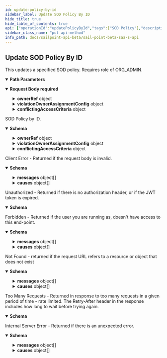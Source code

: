 ```yaml
---
id: update-policy-by-id
sidebar_label: Update SOD Policy By ID
hide_title: true
hide_table_of_contents: true
api: {"operationId":"updatePolicyById","tags":["SOD Policy"],"description":"This updates a specified SOD policy.\nRequires role of ORG_ADMIN.","parameters":[{"in":"path","name":"id","schema":{"type":"string"},"required":true,"description":"The ID of the SOD policy to update.","example":"ef38f94347e94562b5bb8424a56397d8"}],"requestBody":{"required":true,"content":{"application/json":{"schema":{"type":"object","properties":{"id":{"type":"string","description":"Policy id","example":"0f11f2a4-7c94-4bf3-a2bd-742580fe3bde"},"name":{"type":"string","description":"Policy Business Name","example":"policy-xyz"},"created":{"type":"string","format":"date-time","description":"The time when this SOD policy is created.","example":"2020-01-01T00:00:00.000000Z"},"modified":{"type":"string","format":"date-time","description":"The time when this SOD policy is modified.","example":"2020-01-01T00:00:00.000000Z"},"description":{"type":"string","description":"Optional description of the SOD policy","example":"This policy ensures compliance of xyz"},"ownerRef":{"type":"object","properties":{"type":{"description":"DTO type","type":"string","enum":["ACCOUNT_CORRELATION_CONFIG","ACCESS_PROFILE","ACCESS_REQUEST_APPROVAL","ACCOUNT","APPLICATION","CAMPAIGN","CAMPAIGN_FILTER","CERTIFICATION","CLUSTER","CONNECTOR_SCHEMA","ENTITLEMENT","GOVERNANCE_GROUP","IDENTITY","IDENTITY_PROFILE","IDENTITY_REQUEST","LIFECYCLE_STATE","PASSWORD_POLICY","ROLE","RULE","SOD_POLICY","SOURCE","TAG_CATEGORY","TASK_RESULT","REPORT_RESULT","SOD_VIOLATION","ACCOUNT_ACTIVITY"],"example":"IDENTITY"},"id":{"type":"string","description":"ID of the object to which this reference applies","example":"2c91808568c529c60168cca6f90c1313"},"name":{"type":"string","description":"Human-readable display name of the object to which this reference applies","example":"William Wilson"}}},"externalPolicyReference":{"type":"string","description":"Optional External Policy Reference","example":"XYZ policy"},"policyQuery":{"type":"string","description":"Search query of the SOD policy","example":"@access(id:0f11f2a4-7c94-4bf3-a2bd-742580fe3bdg) AND @access(id:0f11f2a4-7c94-4bf3-a2bd-742580fe3bdf)"},"compensatingControls":{"type":"string","description":"Optional compensating controls(Mitigating Controls)","example":"Have a manager review the transaction decisions for their \"out of compliance\" employee"},"correctionAdvice":{"type":"string","description":"Optional correction advice","example":"Based on the role of the employee, managers should remove access that is not required for their job function."},"state":{"type":"string","description":"whether the policy is enforced or not","enum":["ENFORCED","NOT_ENFORCED"],"example":"ENFORCED"},"tags":{"type":"array","description":"tags for this policy object","example":["TAG1","TAG2"],"items":{"type":"string"}},"creatorId":{"type":"string","description":"Policy's creator ID","example":"0f11f2a4-7c94-4bf3-a2bd-742580fe3bde"},"modifierId":{"type":"string","description":"Policy's modifier ID","example":"0f11f2a4-7c94-4bf3-a2bd-742580fe3bde","nullable":true},"violationOwnerAssignmentConfig":{"nullable":true,"type":"object","properties":{"assignmentRule":{"type":"string","enum":["MANAGER","STATIC"],"description":"Details about the violations owner.\nMANAGER - identity's manager\nSTATIC - Governance Group or Identity","example":"MANAGER"},"ownerRef":{"type":"object","properties":{"type":{"description":"DTO type","type":"string","enum":["ACCOUNT_CORRELATION_CONFIG","ACCESS_PROFILE","ACCESS_REQUEST_APPROVAL","ACCOUNT","APPLICATION","CAMPAIGN","CAMPAIGN_FILTER","CERTIFICATION","CLUSTER","CONNECTOR_SCHEMA","ENTITLEMENT","GOVERNANCE_GROUP","IDENTITY","IDENTITY_PROFILE","IDENTITY_REQUEST","LIFECYCLE_STATE","PASSWORD_POLICY","ROLE","RULE","SOD_POLICY","SOURCE","TAG_CATEGORY","TASK_RESULT","REPORT_RESULT","SOD_VIOLATION","ACCOUNT_ACTIVITY"],"example":"IDENTITY"},"id":{"type":"string","description":"ID of the object to which this reference applies","example":"2c91808568c529c60168cca6f90c1313"},"name":{"type":"string","description":"Human-readable display name of the object to which this reference applies","example":"William Wilson"}}}}},"scheduled":{"type":"boolean","description":"defines whether a policy has been scheduled or not","example":true},"type":{"type":"string","description":"whether a policy is query based or conflicting access based","default":"GENERAL","enum":["GENERAL","CONFLICTING_ACCESS_BASED"],"example":"GENERAL"},"conflictingAccessCriteria":{"nullable":true,"type":"object","properties":{"leftCriteria":{"type":"object","properties":{"name":{"type":"string","description":"Business name for the access construct list","example":"money-in"},"criteriaList":{"type":"array","description":"List of criteria.  There is a min of 1 and max of 50 items in the list.","items":{"type":"object","properties":{"type":{"description":"DTO type","type":"string","enum":["ACCOUNT_CORRELATION_CONFIG","ACCESS_PROFILE","ACCESS_REQUEST_APPROVAL","ACCOUNT","APPLICATION","CAMPAIGN","CAMPAIGN_FILTER","CERTIFICATION","CLUSTER","CONNECTOR_SCHEMA","ENTITLEMENT","GOVERNANCE_GROUP","IDENTITY","IDENTITY_PROFILE","IDENTITY_REQUEST","LIFECYCLE_STATE","PASSWORD_POLICY","ROLE","RULE","SOD_POLICY","SOURCE","TAG_CATEGORY","TASK_RESULT","REPORT_RESULT","SOD_VIOLATION","ACCOUNT_ACTIVITY"],"example":"IDENTITY"},"id":{"type":"string","description":"ID of the object to which this reference applies","example":"2c91808568c529c60168cca6f90c1313"},"name":{"type":"string","description":"Human-readable display name of the object to which this reference applies","example":"William Wilson"}}},"example":[{"type":"ENTITLEMENT","id":"2c9180866166b5b0016167c32ef31a66","name":"Administrator"},{"type":"ENTITLEMENT","id":"2c9180866166b5b0016167c32ef31a67","name":"Administrator"}]}}},"rightCriteria":{"type":"object","properties":{"name":{"type":"string","description":"Business name for the access construct list","example":"money-in"},"criteriaList":{"type":"array","description":"List of criteria.  There is a min of 1 and max of 50 items in the list.","items":{"type":"object","properties":{"type":{"description":"DTO type","type":"string","enum":["ACCOUNT_CORRELATION_CONFIG","ACCESS_PROFILE","ACCESS_REQUEST_APPROVAL","ACCOUNT","APPLICATION","CAMPAIGN","CAMPAIGN_FILTER","CERTIFICATION","CLUSTER","CONNECTOR_SCHEMA","ENTITLEMENT","GOVERNANCE_GROUP","IDENTITY","IDENTITY_PROFILE","IDENTITY_REQUEST","LIFECYCLE_STATE","PASSWORD_POLICY","ROLE","RULE","SOD_POLICY","SOURCE","TAG_CATEGORY","TASK_RESULT","REPORT_RESULT","SOD_VIOLATION","ACCOUNT_ACTIVITY"],"example":"IDENTITY"},"id":{"type":"string","description":"ID of the object to which this reference applies","example":"2c91808568c529c60168cca6f90c1313"},"name":{"type":"string","description":"Human-readable display name of the object to which this reference applies","example":"William Wilson"}}},"example":[{"type":"ENTITLEMENT","id":"2c9180866166b5b0016167c32ef31a66","name":"Administrator"},{"type":"ENTITLEMENT","id":"2c9180866166b5b0016167c32ef31a67","name":"Administrator"}]}}}}}}},"examples":{"Conflicting Access Based Policy":{"value":{"id":"0f11f2a4-7c94-4bf3-a2bd-742580fe3bde","name":"Conflicting-Policy-Name","created":"2020-01-01T00:00:00.000000Z","modified":"2020-01-01T00:00:00.000000Z","description":"Modified Description","ownerRef":{"type":"IDENTITY","id":"2c91808568c529c60168cca6f90c1313","name":"Owner Name"},"externalPolicyReference":"XYZ policy","compensatingControls":"Have a manager review the transaction decisions for their \"out of compliance\" employee","correctionAdvice":"Based on the role of the employee, managers should remove access that is not required for their job function.","state":"ENFORCED","tags":["string"],"creatorId":"0f11f2a4-7c94-4bf3-a2bd-742580fe3bde","modifierId":"0f11f2a4-7c94-4bf3-a2bd-742580fe3bde","violationOwnerAssignmentConfig":{"assignmentRule":"MANAGER","ownerRef":{"type":"IDENTITY","id":"2c91808568c529c60168cca6f90c1313","name":"Violation Owner Name"}},"scheduled":true,"type":"CONFLICTING_ACCESS_BASED","conflictingAccessCriteria":{"leftCriteria":{"name":"money-in","criteriaList":[{"type":"ENTITLEMENT","id":"2c9180866166b5b0016167c32ef31a66"},{"type":"ENTITLEMENT","id":"2c9180866166b5b0016167c32ef31a67"}]},"rightCriteria":{"name":"money-out","criteriaList":[{"type":"ENTITLEMENT","id":"2c9180866166b5b0016167c32ef31a68"},{"type":"ENTITLEMENT","id":"2c9180866166b5b0016167c32ef31a69"}]}}}},"General Policy":{"value":{"description":"Modified Description","ownerRef":{"type":"IDENTITY","id":"2c918087682f9a86016839c05e8f1aff","name":"Owner Name"},"externalPolicyReference":"New policy","policyQuery":"policy query implementation","compensatingControls":"Compensating controls","correctionAdvice":"Correction advice","tags":[],"state":"ENFORCED","scheduled":false,"creatorId":"2c918087682f9a86016839c05e8f1aff","modifierId":null,"violationOwnerAssignmentConfig":null,"type":"GENERAL","conflictingAccessCriteria":null,"id":"52c11db4-733e-4c31-949a-766c95ec95f1","name":"General-Policy-Name","created":"2020-05-12T19:47:38Z","modified":"2020-05-12T19:47:38Z"}}}}}},"responses":{"200":{"description":"SOD Policy by ID.","content":{"application/json":{"schema":{"type":"object","properties":{"id":{"type":"string","description":"Policy id","example":"0f11f2a4-7c94-4bf3-a2bd-742580fe3bde"},"name":{"type":"string","description":"Policy Business Name","example":"policy-xyz"},"created":{"type":"string","format":"date-time","description":"The time when this SOD policy is created.","example":"2020-01-01T00:00:00.000000Z"},"modified":{"type":"string","format":"date-time","description":"The time when this SOD policy is modified.","example":"2020-01-01T00:00:00.000000Z"},"description":{"type":"string","description":"Optional description of the SOD policy","example":"This policy ensures compliance of xyz"},"ownerRef":{"type":"object","properties":{"type":{"description":"DTO type","type":"string","enum":["ACCOUNT_CORRELATION_CONFIG","ACCESS_PROFILE","ACCESS_REQUEST_APPROVAL","ACCOUNT","APPLICATION","CAMPAIGN","CAMPAIGN_FILTER","CERTIFICATION","CLUSTER","CONNECTOR_SCHEMA","ENTITLEMENT","GOVERNANCE_GROUP","IDENTITY","IDENTITY_PROFILE","IDENTITY_REQUEST","LIFECYCLE_STATE","PASSWORD_POLICY","ROLE","RULE","SOD_POLICY","SOURCE","TAG_CATEGORY","TASK_RESULT","REPORT_RESULT","SOD_VIOLATION","ACCOUNT_ACTIVITY"],"example":"IDENTITY"},"id":{"type":"string","description":"ID of the object to which this reference applies","example":"2c91808568c529c60168cca6f90c1313"},"name":{"type":"string","description":"Human-readable display name of the object to which this reference applies","example":"William Wilson"}}},"externalPolicyReference":{"type":"string","description":"Optional External Policy Reference","example":"XYZ policy"},"policyQuery":{"type":"string","description":"Search query of the SOD policy","example":"@access(id:0f11f2a4-7c94-4bf3-a2bd-742580fe3bdg) AND @access(id:0f11f2a4-7c94-4bf3-a2bd-742580fe3bdf)"},"compensatingControls":{"type":"string","description":"Optional compensating controls(Mitigating Controls)","example":"Have a manager review the transaction decisions for their \"out of compliance\" employee"},"correctionAdvice":{"type":"string","description":"Optional correction advice","example":"Based on the role of the employee, managers should remove access that is not required for their job function."},"state":{"type":"string","description":"whether the policy is enforced or not","enum":["ENFORCED","NOT_ENFORCED"],"example":"ENFORCED"},"tags":{"type":"array","description":"tags for this policy object","example":["TAG1","TAG2"],"items":{"type":"string"}},"creatorId":{"type":"string","description":"Policy's creator ID","example":"0f11f2a4-7c94-4bf3-a2bd-742580fe3bde"},"modifierId":{"type":"string","description":"Policy's modifier ID","example":"0f11f2a4-7c94-4bf3-a2bd-742580fe3bde","nullable":true},"violationOwnerAssignmentConfig":{"nullable":true,"type":"object","properties":{"assignmentRule":{"type":"string","enum":["MANAGER","STATIC"],"description":"Details about the violations owner.\nMANAGER - identity's manager\nSTATIC - Governance Group or Identity","example":"MANAGER"},"ownerRef":{"type":"object","properties":{"type":{"description":"DTO type","type":"string","enum":["ACCOUNT_CORRELATION_CONFIG","ACCESS_PROFILE","ACCESS_REQUEST_APPROVAL","ACCOUNT","APPLICATION","CAMPAIGN","CAMPAIGN_FILTER","CERTIFICATION","CLUSTER","CONNECTOR_SCHEMA","ENTITLEMENT","GOVERNANCE_GROUP","IDENTITY","IDENTITY_PROFILE","IDENTITY_REQUEST","LIFECYCLE_STATE","PASSWORD_POLICY","ROLE","RULE","SOD_POLICY","SOURCE","TAG_CATEGORY","TASK_RESULT","REPORT_RESULT","SOD_VIOLATION","ACCOUNT_ACTIVITY"],"example":"IDENTITY"},"id":{"type":"string","description":"ID of the object to which this reference applies","example":"2c91808568c529c60168cca6f90c1313"},"name":{"type":"string","description":"Human-readable display name of the object to which this reference applies","example":"William Wilson"}}}}},"scheduled":{"type":"boolean","description":"defines whether a policy has been scheduled or not","example":true},"type":{"type":"string","description":"whether a policy is query based or conflicting access based","default":"GENERAL","enum":["GENERAL","CONFLICTING_ACCESS_BASED"],"example":"GENERAL"},"conflictingAccessCriteria":{"nullable":true,"type":"object","properties":{"leftCriteria":{"type":"object","properties":{"name":{"type":"string","description":"Business name for the access construct list","example":"money-in"},"criteriaList":{"type":"array","description":"List of criteria.  There is a min of 1 and max of 50 items in the list.","items":{"type":"object","properties":{"type":{"description":"DTO type","type":"string","enum":["ACCOUNT_CORRELATION_CONFIG","ACCESS_PROFILE","ACCESS_REQUEST_APPROVAL","ACCOUNT","APPLICATION","CAMPAIGN","CAMPAIGN_FILTER","CERTIFICATION","CLUSTER","CONNECTOR_SCHEMA","ENTITLEMENT","GOVERNANCE_GROUP","IDENTITY","IDENTITY_PROFILE","IDENTITY_REQUEST","LIFECYCLE_STATE","PASSWORD_POLICY","ROLE","RULE","SOD_POLICY","SOURCE","TAG_CATEGORY","TASK_RESULT","REPORT_RESULT","SOD_VIOLATION","ACCOUNT_ACTIVITY"],"example":"IDENTITY"},"id":{"type":"string","description":"ID of the object to which this reference applies","example":"2c91808568c529c60168cca6f90c1313"},"name":{"type":"string","description":"Human-readable display name of the object to which this reference applies","example":"William Wilson"}}},"example":[{"type":"ENTITLEMENT","id":"2c9180866166b5b0016167c32ef31a66","name":"Administrator"},{"type":"ENTITLEMENT","id":"2c9180866166b5b0016167c32ef31a67","name":"Administrator"}]}}},"rightCriteria":{"type":"object","properties":{"name":{"type":"string","description":"Business name for the access construct list","example":"money-in"},"criteriaList":{"type":"array","description":"List of criteria.  There is a min of 1 and max of 50 items in the list.","items":{"type":"object","properties":{"type":{"description":"DTO type","type":"string","enum":["ACCOUNT_CORRELATION_CONFIG","ACCESS_PROFILE","ACCESS_REQUEST_APPROVAL","ACCOUNT","APPLICATION","CAMPAIGN","CAMPAIGN_FILTER","CERTIFICATION","CLUSTER","CONNECTOR_SCHEMA","ENTITLEMENT","GOVERNANCE_GROUP","IDENTITY","IDENTITY_PROFILE","IDENTITY_REQUEST","LIFECYCLE_STATE","PASSWORD_POLICY","ROLE","RULE","SOD_POLICY","SOURCE","TAG_CATEGORY","TASK_RESULT","REPORT_RESULT","SOD_VIOLATION","ACCOUNT_ACTIVITY"],"example":"IDENTITY"},"id":{"type":"string","description":"ID of the object to which this reference applies","example":"2c91808568c529c60168cca6f90c1313"},"name":{"type":"string","description":"Human-readable display name of the object to which this reference applies","example":"William Wilson"}}},"example":[{"type":"ENTITLEMENT","id":"2c9180866166b5b0016167c32ef31a66","name":"Administrator"},{"type":"ENTITLEMENT","id":"2c9180866166b5b0016167c32ef31a67","name":"Administrator"}]}}}}}}},"examples":{"Conflicting Access Based Policy":{"value":{"id":"0f11f2a4-7c94-4bf3-a2bd-742580fe3bde","name":"Conflicting-Policy-Name","created":"2020-01-01T00:00:00.000000Z","modified":"2020-01-01T00:00:00.000000Z","description":"Modified description","ownerRef":{"type":"IDENTITY","id":"2c91808568c529c60168cca6f90c1313","name":"Owner Name"},"externalPolicyReference":"XYZ policy","policyQuery":"@access(id:2c9180866166b5b0016167c32ef31a66 OR id:2c9180866166b5b0016167c32ef31a67) AND @access(id:2c9180866166b5b0016167c32ef31a68 OR id:2c9180866166b5b0016167c32ef31a69)","compensatingControls":"Have a manager review the transaction decisions for their \"out of compliance\" employee","correctionAdvice":"Based on the role of the employee, managers should remove access that is not required for their job function.","state":"ENFORCED","tags":["string"],"creatorId":"0f11f2a4-7c94-4bf3-a2bd-742580fe3bde","modifierId":"0f11f2a4-7c94-4bf3-a2bd-742580fe3bde","violationOwnerAssignmentConfig":{"assignmentRule":"MANAGER","ownerRef":{"type":"IDENTITY","id":"2c91808568c529c60168cca6f90c1313","name":"Violation Owner Name"}},"scheduled":true,"type":"CONFLICTING_ACCESS_BASED","conflictingAccessCriteria":{"leftCriteria":{"name":"money-in","criteriaList":[{"type":"ENTITLEMENT","id":"2c9180866166b5b0016167c32ef31a66"},{"type":"ENTITLEMENT","id":"2c9180866166b5b0016167c32ef31a67"}]},"rightCriteria":{"name":"money-out","criteriaList":[{"type":"ENTITLEMENT","id":"2c9180866166b5b0016167c32ef31a68"},{"type":"ENTITLEMENT","id":"2c9180866166b5b0016167c32ef31a69"}]}}}},"General Policy":{"value":{"description":"Modified Description","ownerRef":{"type":"IDENTITY","id":"2c918087682f9a86016839c05e8f1aff","name":"Owner Name"},"externalPolicyReference":"New policy","policyQuery":"policy query implementation","compensatingControls":"Compensating controls","correctionAdvice":"Correction advice","tags":[],"state":"ENFORCED","scheduled":false,"creatorId":"2c918087682f9a86016839c05e8f1aff","modifierId":null,"violationOwnerAssignmentConfig":null,"type":"GENERAL","conflictingAccessCriteria":null,"id":"52c11db4-733e-4c31-949a-766c95ec95f1","name":"General-Policy-Name","created":"2020-05-12T19:47:38Z","modified":"2020-05-12T19:47:38Z"}}}}}},"400":{"description":"Client Error - Returned if the request body is invalid.","content":{"application/json":{"schema":{"type":"object","properties":{"detailCode":{"type":"string","description":"Fine-grained error code providing more detail of the error.","example":"400.1 Bad Request Content"},"trackingId":{"type":"string","description":"Unique tracking id for the error.","example":"e7eab60924f64aa284175b9fa3309599"},"messages":{"type":"array","description":"Generic localized reason for error","items":{"type":"object","properties":{"locale":{"type":"string","description":"The locale for the message text, a BCP 47 language tag.","example":"en-US"},"localeOrigin":{"type":"string","enum":["DEFAULT","REQUEST"],"description":"An indicator of how the locale was selected. *DEFAULT* means the locale is the system default. *REQUEST* means the locale was selected from the request context (i.e., best match based on the *Accept-Language* header). Additional values may be added in the future without notice.","example":"DEFAULT"},"text":{"type":"string","description":"Actual text of the error message in the indicated locale.","example":"The request was syntactically correct but its content is semantically invalid."}}}},"causes":{"type":"array","description":"Plain-text descriptive reasons to provide additional detail to the text provided in the messages field","items":{"type":"object","properties":{"locale":{"type":"string","description":"The locale for the message text, a BCP 47 language tag.","example":"en-US"},"localeOrigin":{"type":"string","enum":["DEFAULT","REQUEST"],"description":"An indicator of how the locale was selected. *DEFAULT* means the locale is the system default. *REQUEST* means the locale was selected from the request context (i.e., best match based on the *Accept-Language* header). Additional values may be added in the future without notice.","example":"DEFAULT"},"text":{"type":"string","description":"Actual text of the error message in the indicated locale.","example":"The request was syntactically correct but its content is semantically invalid."}}}}}}}}},"401":{"description":"Unauthorized - Returned if there is no authorization header, or if the JWT token is expired.","content":{"application/json":{"schema":{"type":"object","properties":{"error":{"description":"A message describing the error","example":"JWT validation failed: JWT is expired"}}}}}},"403":{"description":"Forbidden - Returned if the user you are running as, doesn't have access to this end-point.","content":{"application/json":{"schema":{"type":"object","properties":{"detailCode":{"type":"string","description":"Fine-grained error code providing more detail of the error.","example":"400.1 Bad Request Content"},"trackingId":{"type":"string","description":"Unique tracking id for the error.","example":"e7eab60924f64aa284175b9fa3309599"},"messages":{"type":"array","description":"Generic localized reason for error","items":{"type":"object","properties":{"locale":{"type":"string","description":"The locale for the message text, a BCP 47 language tag.","example":"en-US"},"localeOrigin":{"type":"string","enum":["DEFAULT","REQUEST"],"description":"An indicator of how the locale was selected. *DEFAULT* means the locale is the system default. *REQUEST* means the locale was selected from the request context (i.e., best match based on the *Accept-Language* header). Additional values may be added in the future without notice.","example":"DEFAULT"},"text":{"type":"string","description":"Actual text of the error message in the indicated locale.","example":"The request was syntactically correct but its content is semantically invalid."}}}},"causes":{"type":"array","description":"Plain-text descriptive reasons to provide additional detail to the text provided in the messages field","items":{"type":"object","properties":{"locale":{"type":"string","description":"The locale for the message text, a BCP 47 language tag.","example":"en-US"},"localeOrigin":{"type":"string","enum":["DEFAULT","REQUEST"],"description":"An indicator of how the locale was selected. *DEFAULT* means the locale is the system default. *REQUEST* means the locale was selected from the request context (i.e., best match based on the *Accept-Language* header). Additional values may be added in the future without notice.","example":"DEFAULT"},"text":{"type":"string","description":"Actual text of the error message in the indicated locale.","example":"The request was syntactically correct but its content is semantically invalid."}}}}}},"examples":{"403":{"summary":"An example of a 403 response object","value":{"detailCode":"403 Forbidden","trackingId":"b21b1f7ce4da4d639f2c62a57171b427","messages":[{"locale":"en-US","localeOrigin":"DEFAULT","text":"The server understood the request but refuses to authorize it."}]}}}}}},"404":{"description":"Not Found - returned if the request URL refers to a resource or object that does not exist","content":{"application/json":{"schema":{"type":"object","properties":{"detailCode":{"type":"string","description":"Fine-grained error code providing more detail of the error.","example":"400.1 Bad Request Content"},"trackingId":{"type":"string","description":"Unique tracking id for the error.","example":"e7eab60924f64aa284175b9fa3309599"},"messages":{"type":"array","description":"Generic localized reason for error","items":{"type":"object","properties":{"locale":{"type":"string","description":"The locale for the message text, a BCP 47 language tag.","example":"en-US"},"localeOrigin":{"type":"string","enum":["DEFAULT","REQUEST"],"description":"An indicator of how the locale was selected. *DEFAULT* means the locale is the system default. *REQUEST* means the locale was selected from the request context (i.e., best match based on the *Accept-Language* header). Additional values may be added in the future without notice.","example":"DEFAULT"},"text":{"type":"string","description":"Actual text of the error message in the indicated locale.","example":"The request was syntactically correct but its content is semantically invalid."}}}},"causes":{"type":"array","description":"Plain-text descriptive reasons to provide additional detail to the text provided in the messages field","items":{"type":"object","properties":{"locale":{"type":"string","description":"The locale for the message text, a BCP 47 language tag.","example":"en-US"},"localeOrigin":{"type":"string","enum":["DEFAULT","REQUEST"],"description":"An indicator of how the locale was selected. *DEFAULT* means the locale is the system default. *REQUEST* means the locale was selected from the request context (i.e., best match based on the *Accept-Language* header). Additional values may be added in the future without notice.","example":"DEFAULT"},"text":{"type":"string","description":"Actual text of the error message in the indicated locale.","example":"The request was syntactically correct but its content is semantically invalid."}}}}}},"examples":{"404":{"summary":"An example of a 404 response object","value":{"detailCode":"404 Not found","trackingId":"b21b1f7ce4da4d639f2c62a57171b427","messages":[{"locale":"en-US","localeOrigin":"DEFAULT","text":"The server did not find a current representation for the target resource."}]}}}}}},"429":{"description":"Too Many Requests - Returned in response to too many requests in a given period of time - rate limited. The Retry-After header in the response includes how long to wait before trying again.","content":{"application/json":{"schema":{"type":"object","properties":{"message":{"description":"A message describing the error","example":" Rate Limit Exceeded "}}}}}},"500":{"description":"Internal Server Error - Returned if there is an unexpected error.","content":{"application/json":{"schema":{"type":"object","properties":{"detailCode":{"type":"string","description":"Fine-grained error code providing more detail of the error.","example":"400.1 Bad Request Content"},"trackingId":{"type":"string","description":"Unique tracking id for the error.","example":"e7eab60924f64aa284175b9fa3309599"},"messages":{"type":"array","description":"Generic localized reason for error","items":{"type":"object","properties":{"locale":{"type":"string","description":"The locale for the message text, a BCP 47 language tag.","example":"en-US"},"localeOrigin":{"type":"string","enum":["DEFAULT","REQUEST"],"description":"An indicator of how the locale was selected. *DEFAULT* means the locale is the system default. *REQUEST* means the locale was selected from the request context (i.e., best match based on the *Accept-Language* header). Additional values may be added in the future without notice.","example":"DEFAULT"},"text":{"type":"string","description":"Actual text of the error message in the indicated locale.","example":"The request was syntactically correct but its content is semantically invalid."}}}},"causes":{"type":"array","description":"Plain-text descriptive reasons to provide additional detail to the text provided in the messages field","items":{"type":"object","properties":{"locale":{"type":"string","description":"The locale for the message text, a BCP 47 language tag.","example":"en-US"},"localeOrigin":{"type":"string","enum":["DEFAULT","REQUEST"],"description":"An indicator of how the locale was selected. *DEFAULT* means the locale is the system default. *REQUEST* means the locale was selected from the request context (i.e., best match based on the *Accept-Language* header). Additional values may be added in the future without notice.","example":"DEFAULT"},"text":{"type":"string","description":"Actual text of the error message in the indicated locale.","example":"The request was syntactically correct but its content is semantically invalid."}}}}}},"examples":{"500":{"summary":"An example of a 500 response object","value":{"detailCode":"500.0 Internal Fault","trackingId":"b21b1f7ce4da4d639f2c62a57171b427","messages":[{"locale":"en-US","localeOrigin":"DEFAULT","text":"An internal fault occurred."}]}}}}}}},"method":"put","path":"/sod-policies/{id}","servers":[{"url":"https://{tenant}.api.identitynow.com/beta","description":"This is the beta API server.","variables":{"tenant":{"default":"sailpoint","description":"This is the name of your tenant, typically your company's name."}}}],"security":[{"oauth2":[]}],"securitySchemes":{"oauth2":{"type":"oauth2","description":"OAuth2 Bearer token (JWT). See [IdentityNow REST API Authentication](https://developer.sailpoint.com/docs/authentication.html) for more information.\n- Directions for generating a [personal access token](https://developer.sailpoint.com/docs/authentication.html#personal-access-tokens)\n- Directions using [client credentials flow](https://developer.sailpoint.com/docs/authentication.html#client-credentials-grant-flow)\n- Directions for using [authorization code flow](https://developer.sailpoint.com/docs/authentication.html#authorization-code-grant-flow)\n\nWhich authentication method should I choose?  See our [guide](https://developer.sailpoint.com/docs/authentication.html#which-oauth-2-0-grant-flow-should-i-use)\n\nLearn more about how to find your `tokenUrl` and `authorizationUrl` [in our docs](https://developer.sailpoint.com/docs/authentication.html#finding-your-tenant-s-oauth-details)\n","flows":{"clientCredentials":{"tokenUrl":"https://tenant.api.identitynow.com/oauth/token","scopes":{"sp:scopes:default":"default scope","sp:scopes:all":"access to all scopes"}},"authorizationCode":{"authorizationUrl":"https://tenant.identitynow.com/oauth/authorize","tokenUrl":"https://tenant.api.identitynow.com/oauth/token","scopes":{"sp:scopes:default":"default scope","sp:scopes:all":"access to all scopes"}}}}},"jsonRequestBodyExample":{"id":"0f11f2a4-7c94-4bf3-a2bd-742580fe3bde","name":"policy-xyz","created":"2020-01-01T00:00:00.000000Z","modified":"2020-01-01T00:00:00.000000Z","description":"This policy ensures compliance of xyz","ownerRef":{"type":"IDENTITY","id":"2c91808568c529c60168cca6f90c1313","name":"William Wilson"},"externalPolicyReference":"XYZ policy","policyQuery":"@access(id:0f11f2a4-7c94-4bf3-a2bd-742580fe3bdg) AND @access(id:0f11f2a4-7c94-4bf3-a2bd-742580fe3bdf)","compensatingControls":"Have a manager review the transaction decisions for their \"out of compliance\" employee","correctionAdvice":"Based on the role of the employee, managers should remove access that is not required for their job function.","state":"ENFORCED","tags":["TAG1","TAG2"],"creatorId":"0f11f2a4-7c94-4bf3-a2bd-742580fe3bde","modifierId":"0f11f2a4-7c94-4bf3-a2bd-742580fe3bde","violationOwnerAssignmentConfig":{"assignmentRule":"MANAGER","ownerRef":{"type":"IDENTITY","id":"2c91808568c529c60168cca6f90c1313","name":"William Wilson"}},"scheduled":true,"type":"GENERAL","conflictingAccessCriteria":{"leftCriteria":{"name":"money-in","criteriaList":[{"type":"ENTITLEMENT","id":"2c9180866166b5b0016167c32ef31a66","name":"Administrator"},{"type":"ENTITLEMENT","id":"2c9180866166b5b0016167c32ef31a67","name":"Administrator"}]},"rightCriteria":{"name":"money-in","criteriaList":[{"type":"ENTITLEMENT","id":"2c9180866166b5b0016167c32ef31a66","name":"Administrator"},{"type":"ENTITLEMENT","id":"2c9180866166b5b0016167c32ef31a67","name":"Administrator"}]}}},"info":{"contact":{"email":"developers@sailpoint.com","name":"Developer Relations","url":"https://developer.sailpoint.com/discuss"},"description":"These are the public, beta APIs for SailPoint's SaaS services and are subject to change.","title":"SailPoint - Beta SaaS API","version":"3.1.0-beta"},"postman":{"name":"Update SOD Policy By ID","description":{"content":"This updates a specified SOD policy.\nRequires role of ORG_ADMIN.","type":"text/plain"},"url":{"path":["sod-policies",":id"],"host":["{{baseUrl}}"],"query":[],"variable":[{"disabled":false,"description":{"content":"(Required) The ID of the SOD policy to update.","type":"text/plain"},"type":"any","value":"","key":"id"}]},"header":[{"key":"Content-Type","value":"application/json"},{"key":"Accept","value":"application/json"}],"method":"PUT","body":{"mode":"raw","raw":"\"\"","options":{"raw":{"language":"json"}}}}}
sidebar_class_name: "put api-method"
info_path: docs/sailpoint-api-beta/sail-point-beta-saa-s-api
---
```



## Update SOD Policy By ID



This updates a specified SOD policy.
Requires role of ORG_ADMIN.

<details style={{"marginBottom":"1rem"}} data-collapsed={false} open={true}><summary style={{}}><strong>Path Parameters</strong></summary><div><ul><ParamsItem className={"paramsItem"} param={{"in":"path","name":"id","schema":{"type":"string"},"required":true,"description":"The ID of the SOD policy to update.","example":"ef38f94347e94562b5bb8424a56397d8"}}></ParamsItem></ul></div></details><MimeTabs><TabItem label={"application/json"} value={"application/json-schema"}><details style={{}} data-collapsed={false} open={true}><summary style={{"textAlign":"left"}}><strong>Request Body</strong><strong style={{"fontSize":"var(--ifm-code-font-size)","color":"var(--openapi-required)"}}> required</strong></summary><div style={{"textAlign":"left","marginLeft":"1rem"}}></div><ul style={{"marginLeft":"1rem"}}><SchemaItem collapsible={false} name={"id"} required={false} schemaDescription={"Policy id"} schemaName={"string"} qualifierMessage={undefined} defaultValue={undefined}></SchemaItem><SchemaItem collapsible={false} name={"name"} required={false} schemaDescription={"Policy Business Name"} schemaName={"string"} qualifierMessage={undefined} defaultValue={undefined}></SchemaItem><SchemaItem collapsible={false} name={"created"} required={false} schemaDescription={"The time when this SOD policy is created."} schemaName={"date-time"} qualifierMessage={undefined} defaultValue={undefined}></SchemaItem><SchemaItem collapsible={false} name={"modified"} required={false} schemaDescription={"The time when this SOD policy is modified."} schemaName={"date-time"} qualifierMessage={undefined} defaultValue={undefined}></SchemaItem><SchemaItem collapsible={false} name={"description"} required={false} schemaDescription={"Optional description of the SOD policy"} schemaName={"string"} qualifierMessage={undefined} defaultValue={undefined}></SchemaItem><SchemaItem collapsible={true} className={"schemaItem"}><details style={{}}><summary style={{}}><strong>ownerRef</strong><span style={{"opacity":"0.6"}}> object</span></summary><div style={{"marginLeft":"1rem"}}><SchemaItem collapsible={false} name={"type"} required={false} schemaDescription={"DTO type"} schemaName={"string"} qualifierMessage={"**Possible values:** [`ACCOUNT_CORRELATION_CONFIG`, `ACCESS_PROFILE`, `ACCESS_REQUEST_APPROVAL`, `ACCOUNT`, `APPLICATION`, `CAMPAIGN`, `CAMPAIGN_FILTER`, `CERTIFICATION`, `CLUSTER`, `CONNECTOR_SCHEMA`, `ENTITLEMENT`, `GOVERNANCE_GROUP`, `IDENTITY`, `IDENTITY_PROFILE`, `IDENTITY_REQUEST`, `LIFECYCLE_STATE`, `PASSWORD_POLICY`, `ROLE`, `RULE`, `SOD_POLICY`, `SOURCE`, `TAG_CATEGORY`, `TASK_RESULT`, `REPORT_RESULT`, `SOD_VIOLATION`, `ACCOUNT_ACTIVITY`]"} defaultValue={undefined}></SchemaItem><SchemaItem collapsible={false} name={"id"} required={false} schemaDescription={"ID of the object to which this reference applies"} schemaName={"string"} qualifierMessage={undefined} defaultValue={undefined}></SchemaItem><SchemaItem collapsible={false} name={"name"} required={false} schemaDescription={"Human-readable display name of the object to which this reference applies"} schemaName={"string"} qualifierMessage={undefined} defaultValue={undefined}></SchemaItem></div></details></SchemaItem><SchemaItem collapsible={false} name={"externalPolicyReference"} required={false} schemaDescription={"Optional External Policy Reference"} schemaName={"string"} qualifierMessage={undefined} defaultValue={undefined}></SchemaItem><SchemaItem collapsible={false} name={"policyQuery"} required={false} schemaDescription={"Search query of the SOD policy"} schemaName={"string"} qualifierMessage={undefined} defaultValue={undefined}></SchemaItem><SchemaItem collapsible={false} name={"compensatingControls"} required={false} schemaDescription={"Optional compensating controls(Mitigating Controls)"} schemaName={"string"} qualifierMessage={undefined} defaultValue={undefined}></SchemaItem><SchemaItem collapsible={false} name={"correctionAdvice"} required={false} schemaDescription={"Optional correction advice"} schemaName={"string"} qualifierMessage={undefined} defaultValue={undefined}></SchemaItem><SchemaItem collapsible={false} name={"state"} required={false} schemaDescription={"whether the policy is enforced or not"} schemaName={"string"} qualifierMessage={"**Possible values:** [`ENFORCED`, `NOT_ENFORCED`]"} defaultValue={undefined}></SchemaItem><SchemaItem collapsible={false} name={"tags"} required={false} schemaDescription={"tags for this policy object"} schemaName={"string[]"} qualifierMessage={undefined} defaultValue={undefined}></SchemaItem><SchemaItem collapsible={false} name={"creatorId"} required={false} schemaDescription={"Policy's creator ID"} schemaName={"string"} qualifierMessage={undefined} defaultValue={undefined}></SchemaItem><SchemaItem collapsible={false} name={"modifierId"} required={false} schemaDescription={"Policy's modifier ID"} schemaName={"string"} qualifierMessage={undefined} defaultValue={undefined}></SchemaItem><SchemaItem collapsible={true} className={"schemaItem"}><details style={{}}><summary style={{}}><strong>violationOwnerAssignmentConfig</strong><span style={{"opacity":"0.6"}}> object</span></summary><div style={{"marginLeft":"1rem"}}><SchemaItem collapsible={false} name={"assignmentRule"} required={false} schemaDescription={"Details about the violations owner.\nMANAGER - identity's manager\nSTATIC - Governance Group or Identity"} schemaName={"string"} qualifierMessage={"**Possible values:** [`MANAGER`, `STATIC`]"} defaultValue={undefined}></SchemaItem><SchemaItem collapsible={true} className={"schemaItem"}><details style={{}}><summary style={{}}><strong>ownerRef</strong><span style={{"opacity":"0.6"}}> object</span></summary><div style={{"marginLeft":"1rem"}}><SchemaItem collapsible={false} name={"type"} required={false} schemaDescription={"DTO type"} schemaName={"string"} qualifierMessage={"**Possible values:** [`ACCOUNT_CORRELATION_CONFIG`, `ACCESS_PROFILE`, `ACCESS_REQUEST_APPROVAL`, `ACCOUNT`, `APPLICATION`, `CAMPAIGN`, `CAMPAIGN_FILTER`, `CERTIFICATION`, `CLUSTER`, `CONNECTOR_SCHEMA`, `ENTITLEMENT`, `GOVERNANCE_GROUP`, `IDENTITY`, `IDENTITY_PROFILE`, `IDENTITY_REQUEST`, `LIFECYCLE_STATE`, `PASSWORD_POLICY`, `ROLE`, `RULE`, `SOD_POLICY`, `SOURCE`, `TAG_CATEGORY`, `TASK_RESULT`, `REPORT_RESULT`, `SOD_VIOLATION`, `ACCOUNT_ACTIVITY`]"} defaultValue={undefined}></SchemaItem><SchemaItem collapsible={false} name={"id"} required={false} schemaDescription={"ID of the object to which this reference applies"} schemaName={"string"} qualifierMessage={undefined} defaultValue={undefined}></SchemaItem><SchemaItem collapsible={false} name={"name"} required={false} schemaDescription={"Human-readable display name of the object to which this reference applies"} schemaName={"string"} qualifierMessage={undefined} defaultValue={undefined}></SchemaItem></div></details></SchemaItem></div></details></SchemaItem><SchemaItem collapsible={false} name={"scheduled"} required={false} schemaDescription={"defines whether a policy has been scheduled or not"} schemaName={"boolean"} qualifierMessage={undefined} defaultValue={undefined}></SchemaItem><SchemaItem collapsible={false} name={"type"} required={false} schemaDescription={"whether a policy is query based or conflicting access based"} schemaName={"string"} qualifierMessage={"**Possible values:** [`GENERAL`, `CONFLICTING_ACCESS_BASED`]"} defaultValue={"GENERAL"}></SchemaItem><SchemaItem collapsible={true} className={"schemaItem"}><details style={{}}><summary style={{}}><strong>conflictingAccessCriteria</strong><span style={{"opacity":"0.6"}}> object</span></summary><div style={{"marginLeft":"1rem"}}><SchemaItem collapsible={true} className={"schemaItem"}><details style={{}}><summary style={{}}><strong>leftCriteria</strong><span style={{"opacity":"0.6"}}> object</span></summary><div style={{"marginLeft":"1rem"}}><SchemaItem collapsible={false} name={"name"} required={false} schemaDescription={"Business name for the access construct list"} schemaName={"string"} qualifierMessage={undefined} defaultValue={undefined}></SchemaItem><SchemaItem collapsible={true} className={"schemaItem"}><details style={{}}><summary style={{}}><strong>criteriaList</strong><span style={{"opacity":"0.6"}}> object[]</span></summary><div style={{"marginLeft":"1rem"}}><div style={{"marginTop":".5rem","marginBottom":".5rem"}}>

List of criteria.  There is a min of 1 and max of 50 items in the list.

</div><SchemaItem collapsible={false} name={"type"} required={false} schemaDescription={"DTO type"} schemaName={"string"} qualifierMessage={"**Possible values:** [`ACCOUNT_CORRELATION_CONFIG`, `ACCESS_PROFILE`, `ACCESS_REQUEST_APPROVAL`, `ACCOUNT`, `APPLICATION`, `CAMPAIGN`, `CAMPAIGN_FILTER`, `CERTIFICATION`, `CLUSTER`, `CONNECTOR_SCHEMA`, `ENTITLEMENT`, `GOVERNANCE_GROUP`, `IDENTITY`, `IDENTITY_PROFILE`, `IDENTITY_REQUEST`, `LIFECYCLE_STATE`, `PASSWORD_POLICY`, `ROLE`, `RULE`, `SOD_POLICY`, `SOURCE`, `TAG_CATEGORY`, `TASK_RESULT`, `REPORT_RESULT`, `SOD_VIOLATION`, `ACCOUNT_ACTIVITY`]"} defaultValue={undefined}></SchemaItem><SchemaItem collapsible={false} name={"id"} required={false} schemaDescription={"ID of the object to which this reference applies"} schemaName={"string"} qualifierMessage={undefined} defaultValue={undefined}></SchemaItem><SchemaItem collapsible={false} name={"name"} required={false} schemaDescription={"Human-readable display name of the object to which this reference applies"} schemaName={"string"} qualifierMessage={undefined} defaultValue={undefined}></SchemaItem></div></details></SchemaItem></div></details></SchemaItem><SchemaItem collapsible={true} className={"schemaItem"}><details style={{}}><summary style={{}}><strong>rightCriteria</strong><span style={{"opacity":"0.6"}}> object</span></summary><div style={{"marginLeft":"1rem"}}><SchemaItem collapsible={false} name={"name"} required={false} schemaDescription={"Business name for the access construct list"} schemaName={"string"} qualifierMessage={undefined} defaultValue={undefined}></SchemaItem><SchemaItem collapsible={true} className={"schemaItem"}><details style={{}}><summary style={{}}><strong>criteriaList</strong><span style={{"opacity":"0.6"}}> object[]</span></summary><div style={{"marginLeft":"1rem"}}><div style={{"marginTop":".5rem","marginBottom":".5rem"}}>

List of criteria.  There is a min of 1 and max of 50 items in the list.

</div><SchemaItem collapsible={false} name={"type"} required={false} schemaDescription={"DTO type"} schemaName={"string"} qualifierMessage={"**Possible values:** [`ACCOUNT_CORRELATION_CONFIG`, `ACCESS_PROFILE`, `ACCESS_REQUEST_APPROVAL`, `ACCOUNT`, `APPLICATION`, `CAMPAIGN`, `CAMPAIGN_FILTER`, `CERTIFICATION`, `CLUSTER`, `CONNECTOR_SCHEMA`, `ENTITLEMENT`, `GOVERNANCE_GROUP`, `IDENTITY`, `IDENTITY_PROFILE`, `IDENTITY_REQUEST`, `LIFECYCLE_STATE`, `PASSWORD_POLICY`, `ROLE`, `RULE`, `SOD_POLICY`, `SOURCE`, `TAG_CATEGORY`, `TASK_RESULT`, `REPORT_RESULT`, `SOD_VIOLATION`, `ACCOUNT_ACTIVITY`]"} defaultValue={undefined}></SchemaItem><SchemaItem collapsible={false} name={"id"} required={false} schemaDescription={"ID of the object to which this reference applies"} schemaName={"string"} qualifierMessage={undefined} defaultValue={undefined}></SchemaItem><SchemaItem collapsible={false} name={"name"} required={false} schemaDescription={"Human-readable display name of the object to which this reference applies"} schemaName={"string"} qualifierMessage={undefined} defaultValue={undefined}></SchemaItem></div></details></SchemaItem></div></details></SchemaItem></div></details></SchemaItem></ul></details></TabItem></MimeTabs><div><ApiTabs><TabItem label={"200"} value={"200"}><div>

SOD Policy by ID.

</div><div><MimeTabs groupId={"mime-type"}><TabItem label={"application/json"} value={"application/json"}><SchemaTabs groupId={"schema-tabs"}><TabItem label={"Schema"} value={"Schema"}><details style={{}} data-collapsed={false} open={true}><summary style={{"textAlign":"left"}}><strong>Schema</strong></summary><div style={{"textAlign":"left","marginLeft":"1rem"}}></div><ul style={{"marginLeft":"1rem"}}><SchemaItem collapsible={false} name={"id"} required={false} schemaDescription={"Policy id"} schemaName={"string"} qualifierMessage={undefined} defaultValue={undefined}></SchemaItem><SchemaItem collapsible={false} name={"name"} required={false} schemaDescription={"Policy Business Name"} schemaName={"string"} qualifierMessage={undefined} defaultValue={undefined}></SchemaItem><SchemaItem collapsible={false} name={"created"} required={false} schemaDescription={"The time when this SOD policy is created."} schemaName={"date-time"} qualifierMessage={undefined} defaultValue={undefined}></SchemaItem><SchemaItem collapsible={false} name={"modified"} required={false} schemaDescription={"The time when this SOD policy is modified."} schemaName={"date-time"} qualifierMessage={undefined} defaultValue={undefined}></SchemaItem><SchemaItem collapsible={false} name={"description"} required={false} schemaDescription={"Optional description of the SOD policy"} schemaName={"string"} qualifierMessage={undefined} defaultValue={undefined}></SchemaItem><SchemaItem collapsible={true} className={"schemaItem"}><details style={{}}><summary style={{}}><strong>ownerRef</strong><span style={{"opacity":"0.6"}}> object</span></summary><div style={{"marginLeft":"1rem"}}><SchemaItem collapsible={false} name={"type"} required={false} schemaDescription={"DTO type"} schemaName={"string"} qualifierMessage={"**Possible values:** [`ACCOUNT_CORRELATION_CONFIG`, `ACCESS_PROFILE`, `ACCESS_REQUEST_APPROVAL`, `ACCOUNT`, `APPLICATION`, `CAMPAIGN`, `CAMPAIGN_FILTER`, `CERTIFICATION`, `CLUSTER`, `CONNECTOR_SCHEMA`, `ENTITLEMENT`, `GOVERNANCE_GROUP`, `IDENTITY`, `IDENTITY_PROFILE`, `IDENTITY_REQUEST`, `LIFECYCLE_STATE`, `PASSWORD_POLICY`, `ROLE`, `RULE`, `SOD_POLICY`, `SOURCE`, `TAG_CATEGORY`, `TASK_RESULT`, `REPORT_RESULT`, `SOD_VIOLATION`, `ACCOUNT_ACTIVITY`]"} defaultValue={undefined}></SchemaItem><SchemaItem collapsible={false} name={"id"} required={false} schemaDescription={"ID of the object to which this reference applies"} schemaName={"string"} qualifierMessage={undefined} defaultValue={undefined}></SchemaItem><SchemaItem collapsible={false} name={"name"} required={false} schemaDescription={"Human-readable display name of the object to which this reference applies"} schemaName={"string"} qualifierMessage={undefined} defaultValue={undefined}></SchemaItem></div></details></SchemaItem><SchemaItem collapsible={false} name={"externalPolicyReference"} required={false} schemaDescription={"Optional External Policy Reference"} schemaName={"string"} qualifierMessage={undefined} defaultValue={undefined}></SchemaItem><SchemaItem collapsible={false} name={"policyQuery"} required={false} schemaDescription={"Search query of the SOD policy"} schemaName={"string"} qualifierMessage={undefined} defaultValue={undefined}></SchemaItem><SchemaItem collapsible={false} name={"compensatingControls"} required={false} schemaDescription={"Optional compensating controls(Mitigating Controls)"} schemaName={"string"} qualifierMessage={undefined} defaultValue={undefined}></SchemaItem><SchemaItem collapsible={false} name={"correctionAdvice"} required={false} schemaDescription={"Optional correction advice"} schemaName={"string"} qualifierMessage={undefined} defaultValue={undefined}></SchemaItem><SchemaItem collapsible={false} name={"state"} required={false} schemaDescription={"whether the policy is enforced or not"} schemaName={"string"} qualifierMessage={"**Possible values:** [`ENFORCED`, `NOT_ENFORCED`]"} defaultValue={undefined}></SchemaItem><SchemaItem collapsible={false} name={"tags"} required={false} schemaDescription={"tags for this policy object"} schemaName={"string[]"} qualifierMessage={undefined} defaultValue={undefined}></SchemaItem><SchemaItem collapsible={false} name={"creatorId"} required={false} schemaDescription={"Policy's creator ID"} schemaName={"string"} qualifierMessage={undefined} defaultValue={undefined}></SchemaItem><SchemaItem collapsible={false} name={"modifierId"} required={false} schemaDescription={"Policy's modifier ID"} schemaName={"string"} qualifierMessage={undefined} defaultValue={undefined}></SchemaItem><SchemaItem collapsible={true} className={"schemaItem"}><details style={{}}><summary style={{}}><strong>violationOwnerAssignmentConfig</strong><span style={{"opacity":"0.6"}}> object</span></summary><div style={{"marginLeft":"1rem"}}><SchemaItem collapsible={false} name={"assignmentRule"} required={false} schemaDescription={"Details about the violations owner.\nMANAGER - identity's manager\nSTATIC - Governance Group or Identity"} schemaName={"string"} qualifierMessage={"**Possible values:** [`MANAGER`, `STATIC`]"} defaultValue={undefined}></SchemaItem><SchemaItem collapsible={true} className={"schemaItem"}><details style={{}}><summary style={{}}><strong>ownerRef</strong><span style={{"opacity":"0.6"}}> object</span></summary><div style={{"marginLeft":"1rem"}}><SchemaItem collapsible={false} name={"type"} required={false} schemaDescription={"DTO type"} schemaName={"string"} qualifierMessage={"**Possible values:** [`ACCOUNT_CORRELATION_CONFIG`, `ACCESS_PROFILE`, `ACCESS_REQUEST_APPROVAL`, `ACCOUNT`, `APPLICATION`, `CAMPAIGN`, `CAMPAIGN_FILTER`, `CERTIFICATION`, `CLUSTER`, `CONNECTOR_SCHEMA`, `ENTITLEMENT`, `GOVERNANCE_GROUP`, `IDENTITY`, `IDENTITY_PROFILE`, `IDENTITY_REQUEST`, `LIFECYCLE_STATE`, `PASSWORD_POLICY`, `ROLE`, `RULE`, `SOD_POLICY`, `SOURCE`, `TAG_CATEGORY`, `TASK_RESULT`, `REPORT_RESULT`, `SOD_VIOLATION`, `ACCOUNT_ACTIVITY`]"} defaultValue={undefined}></SchemaItem><SchemaItem collapsible={false} name={"id"} required={false} schemaDescription={"ID of the object to which this reference applies"} schemaName={"string"} qualifierMessage={undefined} defaultValue={undefined}></SchemaItem><SchemaItem collapsible={false} name={"name"} required={false} schemaDescription={"Human-readable display name of the object to which this reference applies"} schemaName={"string"} qualifierMessage={undefined} defaultValue={undefined}></SchemaItem></div></details></SchemaItem></div></details></SchemaItem><SchemaItem collapsible={false} name={"scheduled"} required={false} schemaDescription={"defines whether a policy has been scheduled or not"} schemaName={"boolean"} qualifierMessage={undefined} defaultValue={undefined}></SchemaItem><SchemaItem collapsible={false} name={"type"} required={false} schemaDescription={"whether a policy is query based or conflicting access based"} schemaName={"string"} qualifierMessage={"**Possible values:** [`GENERAL`, `CONFLICTING_ACCESS_BASED`]"} defaultValue={"GENERAL"}></SchemaItem><SchemaItem collapsible={true} className={"schemaItem"}><details style={{}}><summary style={{}}><strong>conflictingAccessCriteria</strong><span style={{"opacity":"0.6"}}> object</span></summary><div style={{"marginLeft":"1rem"}}><SchemaItem collapsible={true} className={"schemaItem"}><details style={{}}><summary style={{}}><strong>leftCriteria</strong><span style={{"opacity":"0.6"}}> object</span></summary><div style={{"marginLeft":"1rem"}}><SchemaItem collapsible={false} name={"name"} required={false} schemaDescription={"Business name for the access construct list"} schemaName={"string"} qualifierMessage={undefined} defaultValue={undefined}></SchemaItem><SchemaItem collapsible={true} className={"schemaItem"}><details style={{}}><summary style={{}}><strong>criteriaList</strong><span style={{"opacity":"0.6"}}> object[]</span></summary><div style={{"marginLeft":"1rem"}}><div style={{"marginTop":".5rem","marginBottom":".5rem"}}>

List of criteria.  There is a min of 1 and max of 50 items in the list.

</div><SchemaItem collapsible={false} name={"type"} required={false} schemaDescription={"DTO type"} schemaName={"string"} qualifierMessage={"**Possible values:** [`ACCOUNT_CORRELATION_CONFIG`, `ACCESS_PROFILE`, `ACCESS_REQUEST_APPROVAL`, `ACCOUNT`, `APPLICATION`, `CAMPAIGN`, `CAMPAIGN_FILTER`, `CERTIFICATION`, `CLUSTER`, `CONNECTOR_SCHEMA`, `ENTITLEMENT`, `GOVERNANCE_GROUP`, `IDENTITY`, `IDENTITY_PROFILE`, `IDENTITY_REQUEST`, `LIFECYCLE_STATE`, `PASSWORD_POLICY`, `ROLE`, `RULE`, `SOD_POLICY`, `SOURCE`, `TAG_CATEGORY`, `TASK_RESULT`, `REPORT_RESULT`, `SOD_VIOLATION`, `ACCOUNT_ACTIVITY`]"} defaultValue={undefined}></SchemaItem><SchemaItem collapsible={false} name={"id"} required={false} schemaDescription={"ID of the object to which this reference applies"} schemaName={"string"} qualifierMessage={undefined} defaultValue={undefined}></SchemaItem><SchemaItem collapsible={false} name={"name"} required={false} schemaDescription={"Human-readable display name of the object to which this reference applies"} schemaName={"string"} qualifierMessage={undefined} defaultValue={undefined}></SchemaItem></div></details></SchemaItem></div></details></SchemaItem><SchemaItem collapsible={true} className={"schemaItem"}><details style={{}}><summary style={{}}><strong>rightCriteria</strong><span style={{"opacity":"0.6"}}> object</span></summary><div style={{"marginLeft":"1rem"}}><SchemaItem collapsible={false} name={"name"} required={false} schemaDescription={"Business name for the access construct list"} schemaName={"string"} qualifierMessage={undefined} defaultValue={undefined}></SchemaItem><SchemaItem collapsible={true} className={"schemaItem"}><details style={{}}><summary style={{}}><strong>criteriaList</strong><span style={{"opacity":"0.6"}}> object[]</span></summary><div style={{"marginLeft":"1rem"}}><div style={{"marginTop":".5rem","marginBottom":".5rem"}}>

List of criteria.  There is a min of 1 and max of 50 items in the list.

</div><SchemaItem collapsible={false} name={"type"} required={false} schemaDescription={"DTO type"} schemaName={"string"} qualifierMessage={"**Possible values:** [`ACCOUNT_CORRELATION_CONFIG`, `ACCESS_PROFILE`, `ACCESS_REQUEST_APPROVAL`, `ACCOUNT`, `APPLICATION`, `CAMPAIGN`, `CAMPAIGN_FILTER`, `CERTIFICATION`, `CLUSTER`, `CONNECTOR_SCHEMA`, `ENTITLEMENT`, `GOVERNANCE_GROUP`, `IDENTITY`, `IDENTITY_PROFILE`, `IDENTITY_REQUEST`, `LIFECYCLE_STATE`, `PASSWORD_POLICY`, `ROLE`, `RULE`, `SOD_POLICY`, `SOURCE`, `TAG_CATEGORY`, `TASK_RESULT`, `REPORT_RESULT`, `SOD_VIOLATION`, `ACCOUNT_ACTIVITY`]"} defaultValue={undefined}></SchemaItem><SchemaItem collapsible={false} name={"id"} required={false} schemaDescription={"ID of the object to which this reference applies"} schemaName={"string"} qualifierMessage={undefined} defaultValue={undefined}></SchemaItem><SchemaItem collapsible={false} name={"name"} required={false} schemaDescription={"Human-readable display name of the object to which this reference applies"} schemaName={"string"} qualifierMessage={undefined} defaultValue={undefined}></SchemaItem></div></details></SchemaItem></div></details></SchemaItem></div></details></SchemaItem></ul></details></TabItem><TabItem label={" Conflicting  Access  Based  Policy"} value={" Conflicting  Access  Based  Policy"}><ResponseSamples responseExample={"{\n  \"id\": \"0f11f2a4-7c94-4bf3-a2bd-742580fe3bde\",\n  \"name\": \"Conflicting-Policy-Name\",\n  \"created\": \"2020-01-01T00:00:00.000000Z\",\n  \"modified\": \"2020-01-01T00:00:00.000000Z\",\n  \"description\": \"Modified description\",\n  \"ownerRef\": {\n    \"type\": \"IDENTITY\",\n    \"id\": \"2c91808568c529c60168cca6f90c1313\",\n    \"name\": \"Owner Name\"\n  },\n  \"externalPolicyReference\": \"XYZ policy\",\n  \"policyQuery\": \"@access(id:2c9180866166b5b0016167c32ef31a66 OR id:2c9180866166b5b0016167c32ef31a67) AND @access(id:2c9180866166b5b0016167c32ef31a68 OR id:2c9180866166b5b0016167c32ef31a69)\",\n  \"compensatingControls\": \"Have a manager review the transaction decisions for their \\\"out of compliance\\\" employee\",\n  \"correctionAdvice\": \"Based on the role of the employee, managers should remove access that is not required for their job function.\",\n  \"state\": \"ENFORCED\",\n  \"tags\": [\n    \"string\"\n  ],\n  \"creatorId\": \"0f11f2a4-7c94-4bf3-a2bd-742580fe3bde\",\n  \"modifierId\": \"0f11f2a4-7c94-4bf3-a2bd-742580fe3bde\",\n  \"violationOwnerAssignmentConfig\": {\n    \"assignmentRule\": \"MANAGER\",\n    \"ownerRef\": {\n      \"type\": \"IDENTITY\",\n      \"id\": \"2c91808568c529c60168cca6f90c1313\",\n      \"name\": \"Violation Owner Name\"\n    }\n  },\n  \"scheduled\": true,\n  \"type\": \"CONFLICTING_ACCESS_BASED\",\n  \"conflictingAccessCriteria\": {\n    \"leftCriteria\": {\n      \"name\": \"money-in\",\n      \"criteriaList\": [\n        {\n          \"type\": \"ENTITLEMENT\",\n          \"id\": \"2c9180866166b5b0016167c32ef31a66\"\n        },\n        {\n          \"type\": \"ENTITLEMENT\",\n          \"id\": \"2c9180866166b5b0016167c32ef31a67\"\n        }\n      ]\n    },\n    \"rightCriteria\": {\n      \"name\": \"money-out\",\n      \"criteriaList\": [\n        {\n          \"type\": \"ENTITLEMENT\",\n          \"id\": \"2c9180866166b5b0016167c32ef31a68\"\n        },\n        {\n          \"type\": \"ENTITLEMENT\",\n          \"id\": \"2c9180866166b5b0016167c32ef31a69\"\n        }\n      ]\n    }\n  }\n}"}></ResponseSamples></TabItem><TabItem label={" General  Policy"} value={" General  Policy"}><ResponseSamples responseExample={"{\n  \"description\": \"Modified Description\",\n  \"ownerRef\": {\n    \"type\": \"IDENTITY\",\n    \"id\": \"2c918087682f9a86016839c05e8f1aff\",\n    \"name\": \"Owner Name\"\n  },\n  \"externalPolicyReference\": \"New policy\",\n  \"policyQuery\": \"policy query implementation\",\n  \"compensatingControls\": \"Compensating controls\",\n  \"correctionAdvice\": \"Correction advice\",\n  \"tags\": [],\n  \"state\": \"ENFORCED\",\n  \"scheduled\": false,\n  \"creatorId\": \"2c918087682f9a86016839c05e8f1aff\",\n  \"modifierId\": null,\n  \"violationOwnerAssignmentConfig\": null,\n  \"type\": \"GENERAL\",\n  \"conflictingAccessCriteria\": null,\n  \"id\": \"52c11db4-733e-4c31-949a-766c95ec95f1\",\n  \"name\": \"General-Policy-Name\",\n  \"created\": \"2020-05-12T19:47:38Z\",\n  \"modified\": \"2020-05-12T19:47:38Z\"\n}"}></ResponseSamples></TabItem></SchemaTabs></TabItem></MimeTabs></div></TabItem><TabItem label={"400"} value={"400"}><div>

Client Error - Returned if the request body is invalid.

</div><div><MimeTabs groupId={"mime-type"}><TabItem label={"application/json"} value={"application/json"}><SchemaTabs groupId={"schema-tabs"}><TabItem label={"Schema"} value={"Schema"}><details style={{}} data-collapsed={false} open={true}><summary style={{"textAlign":"left"}}><strong>Schema</strong></summary><div style={{"textAlign":"left","marginLeft":"1rem"}}></div><ul style={{"marginLeft":"1rem"}}><SchemaItem collapsible={false} name={"detailCode"} required={false} schemaDescription={"Fine-grained error code providing more detail of the error."} schemaName={"string"} qualifierMessage={undefined} defaultValue={undefined}></SchemaItem><SchemaItem collapsible={false} name={"trackingId"} required={false} schemaDescription={"Unique tracking id for the error."} schemaName={"string"} qualifierMessage={undefined} defaultValue={undefined}></SchemaItem><SchemaItem collapsible={true} className={"schemaItem"}><details style={{}}><summary style={{}}><strong>messages</strong><span style={{"opacity":"0.6"}}> object[]</span></summary><div style={{"marginLeft":"1rem"}}><div style={{"marginTop":".5rem","marginBottom":".5rem"}}>

Generic localized reason for error

</div><SchemaItem collapsible={false} name={"locale"} required={false} schemaDescription={"The locale for the message text, a BCP 47 language tag."} schemaName={"string"} qualifierMessage={undefined} defaultValue={undefined}></SchemaItem><SchemaItem collapsible={false} name={"localeOrigin"} required={false} schemaDescription={"An indicator of how the locale was selected. *DEFAULT* means the locale is the system default. *REQUEST* means the locale was selected from the request context (i.e., best match based on the *Accept-Language* header). Additional values may be added in the future without notice."} schemaName={"string"} qualifierMessage={"**Possible values:** [`DEFAULT`, `REQUEST`]"} defaultValue={undefined}></SchemaItem><SchemaItem collapsible={false} name={"text"} required={false} schemaDescription={"Actual text of the error message in the indicated locale."} schemaName={"string"} qualifierMessage={undefined} defaultValue={undefined}></SchemaItem></div></details></SchemaItem><SchemaItem collapsible={true} className={"schemaItem"}><details style={{}}><summary style={{}}><strong>causes</strong><span style={{"opacity":"0.6"}}> object[]</span></summary><div style={{"marginLeft":"1rem"}}><div style={{"marginTop":".5rem","marginBottom":".5rem"}}>

Plain-text descriptive reasons to provide additional detail to the text provided in the messages field

</div><SchemaItem collapsible={false} name={"locale"} required={false} schemaDescription={"The locale for the message text, a BCP 47 language tag."} schemaName={"string"} qualifierMessage={undefined} defaultValue={undefined}></SchemaItem><SchemaItem collapsible={false} name={"localeOrigin"} required={false} schemaDescription={"An indicator of how the locale was selected. *DEFAULT* means the locale is the system default. *REQUEST* means the locale was selected from the request context (i.e., best match based on the *Accept-Language* header). Additional values may be added in the future without notice."} schemaName={"string"} qualifierMessage={"**Possible values:** [`DEFAULT`, `REQUEST`]"} defaultValue={undefined}></SchemaItem><SchemaItem collapsible={false} name={"text"} required={false} schemaDescription={"Actual text of the error message in the indicated locale."} schemaName={"string"} qualifierMessage={undefined} defaultValue={undefined}></SchemaItem></div></details></SchemaItem></ul></details></TabItem></SchemaTabs></TabItem></MimeTabs></div></TabItem><TabItem label={"401"} value={"401"}><div>

Unauthorized - Returned if there is no authorization header, or if the JWT token is expired.

</div><div><MimeTabs groupId={"mime-type"}><TabItem label={"application/json"} value={"application/json"}><SchemaTabs groupId={"schema-tabs"}><TabItem label={"Schema"} value={"Schema"}><details style={{}} data-collapsed={false} open={true}><summary style={{"textAlign":"left"}}><strong>Schema</strong></summary><div style={{"textAlign":"left","marginLeft":"1rem"}}></div><ul style={{"marginLeft":"1rem"}}><SchemaItem collapsible={false} name={"error"} required={false} schemaDescription={"A message describing the error"} schemaName={""} qualifierMessage={undefined} defaultValue={undefined}></SchemaItem></ul></details></TabItem></SchemaTabs></TabItem></MimeTabs></div></TabItem><TabItem label={"403"} value={"403"}><div>

Forbidden - Returned if the user you are running as, doesn't have access to this end-point.

</div><div><MimeTabs groupId={"mime-type"}><TabItem label={"application/json"} value={"application/json"}><SchemaTabs groupId={"schema-tabs"}><TabItem label={"Schema"} value={"Schema"}><details style={{}} data-collapsed={false} open={true}><summary style={{"textAlign":"left"}}><strong>Schema</strong></summary><div style={{"textAlign":"left","marginLeft":"1rem"}}></div><ul style={{"marginLeft":"1rem"}}><SchemaItem collapsible={false} name={"detailCode"} required={false} schemaDescription={"Fine-grained error code providing more detail of the error."} schemaName={"string"} qualifierMessage={undefined} defaultValue={undefined}></SchemaItem><SchemaItem collapsible={false} name={"trackingId"} required={false} schemaDescription={"Unique tracking id for the error."} schemaName={"string"} qualifierMessage={undefined} defaultValue={undefined}></SchemaItem><SchemaItem collapsible={true} className={"schemaItem"}><details style={{}}><summary style={{}}><strong>messages</strong><span style={{"opacity":"0.6"}}> object[]</span></summary><div style={{"marginLeft":"1rem"}}><div style={{"marginTop":".5rem","marginBottom":".5rem"}}>

Generic localized reason for error

</div><SchemaItem collapsible={false} name={"locale"} required={false} schemaDescription={"The locale for the message text, a BCP 47 language tag."} schemaName={"string"} qualifierMessage={undefined} defaultValue={undefined}></SchemaItem><SchemaItem collapsible={false} name={"localeOrigin"} required={false} schemaDescription={"An indicator of how the locale was selected. *DEFAULT* means the locale is the system default. *REQUEST* means the locale was selected from the request context (i.e., best match based on the *Accept-Language* header). Additional values may be added in the future without notice."} schemaName={"string"} qualifierMessage={"**Possible values:** [`DEFAULT`, `REQUEST`]"} defaultValue={undefined}></SchemaItem><SchemaItem collapsible={false} name={"text"} required={false} schemaDescription={"Actual text of the error message in the indicated locale."} schemaName={"string"} qualifierMessage={undefined} defaultValue={undefined}></SchemaItem></div></details></SchemaItem><SchemaItem collapsible={true} className={"schemaItem"}><details style={{}}><summary style={{}}><strong>causes</strong><span style={{"opacity":"0.6"}}> object[]</span></summary><div style={{"marginLeft":"1rem"}}><div style={{"marginTop":".5rem","marginBottom":".5rem"}}>

Plain-text descriptive reasons to provide additional detail to the text provided in the messages field

</div><SchemaItem collapsible={false} name={"locale"} required={false} schemaDescription={"The locale for the message text, a BCP 47 language tag."} schemaName={"string"} qualifierMessage={undefined} defaultValue={undefined}></SchemaItem><SchemaItem collapsible={false} name={"localeOrigin"} required={false} schemaDescription={"An indicator of how the locale was selected. *DEFAULT* means the locale is the system default. *REQUEST* means the locale was selected from the request context (i.e., best match based on the *Accept-Language* header). Additional values may be added in the future without notice."} schemaName={"string"} qualifierMessage={"**Possible values:** [`DEFAULT`, `REQUEST`]"} defaultValue={undefined}></SchemaItem><SchemaItem collapsible={false} name={"text"} required={false} schemaDescription={"Actual text of the error message in the indicated locale."} schemaName={"string"} qualifierMessage={undefined} defaultValue={undefined}></SchemaItem></div></details></SchemaItem></ul></details></TabItem><TabItem label={"403"} value={"403"}><ResponseSamples responseExample={"{\n  \"detailCode\": \"403 Forbidden\",\n  \"trackingId\": \"b21b1f7ce4da4d639f2c62a57171b427\",\n  \"messages\": [\n    {\n      \"locale\": \"en-US\",\n      \"localeOrigin\": \"DEFAULT\",\n      \"text\": \"The server understood the request but refuses to authorize it.\"\n    }\n  ]\n}"}></ResponseSamples></TabItem></SchemaTabs></TabItem></MimeTabs></div></TabItem><TabItem label={"404"} value={"404"}><div>

Not Found - returned if the request URL refers to a resource or object that does not exist

</div><div><MimeTabs groupId={"mime-type"}><TabItem label={"application/json"} value={"application/json"}><SchemaTabs groupId={"schema-tabs"}><TabItem label={"Schema"} value={"Schema"}><details style={{}} data-collapsed={false} open={true}><summary style={{"textAlign":"left"}}><strong>Schema</strong></summary><div style={{"textAlign":"left","marginLeft":"1rem"}}></div><ul style={{"marginLeft":"1rem"}}><SchemaItem collapsible={false} name={"detailCode"} required={false} schemaDescription={"Fine-grained error code providing more detail of the error."} schemaName={"string"} qualifierMessage={undefined} defaultValue={undefined}></SchemaItem><SchemaItem collapsible={false} name={"trackingId"} required={false} schemaDescription={"Unique tracking id for the error."} schemaName={"string"} qualifierMessage={undefined} defaultValue={undefined}></SchemaItem><SchemaItem collapsible={true} className={"schemaItem"}><details style={{}}><summary style={{}}><strong>messages</strong><span style={{"opacity":"0.6"}}> object[]</span></summary><div style={{"marginLeft":"1rem"}}><div style={{"marginTop":".5rem","marginBottom":".5rem"}}>

Generic localized reason for error

</div><SchemaItem collapsible={false} name={"locale"} required={false} schemaDescription={"The locale for the message text, a BCP 47 language tag."} schemaName={"string"} qualifierMessage={undefined} defaultValue={undefined}></SchemaItem><SchemaItem collapsible={false} name={"localeOrigin"} required={false} schemaDescription={"An indicator of how the locale was selected. *DEFAULT* means the locale is the system default. *REQUEST* means the locale was selected from the request context (i.e., best match based on the *Accept-Language* header). Additional values may be added in the future without notice."} schemaName={"string"} qualifierMessage={"**Possible values:** [`DEFAULT`, `REQUEST`]"} defaultValue={undefined}></SchemaItem><SchemaItem collapsible={false} name={"text"} required={false} schemaDescription={"Actual text of the error message in the indicated locale."} schemaName={"string"} qualifierMessage={undefined} defaultValue={undefined}></SchemaItem></div></details></SchemaItem><SchemaItem collapsible={true} className={"schemaItem"}><details style={{}}><summary style={{}}><strong>causes</strong><span style={{"opacity":"0.6"}}> object[]</span></summary><div style={{"marginLeft":"1rem"}}><div style={{"marginTop":".5rem","marginBottom":".5rem"}}>

Plain-text descriptive reasons to provide additional detail to the text provided in the messages field

</div><SchemaItem collapsible={false} name={"locale"} required={false} schemaDescription={"The locale for the message text, a BCP 47 language tag."} schemaName={"string"} qualifierMessage={undefined} defaultValue={undefined}></SchemaItem><SchemaItem collapsible={false} name={"localeOrigin"} required={false} schemaDescription={"An indicator of how the locale was selected. *DEFAULT* means the locale is the system default. *REQUEST* means the locale was selected from the request context (i.e., best match based on the *Accept-Language* header). Additional values may be added in the future without notice."} schemaName={"string"} qualifierMessage={"**Possible values:** [`DEFAULT`, `REQUEST`]"} defaultValue={undefined}></SchemaItem><SchemaItem collapsible={false} name={"text"} required={false} schemaDescription={"Actual text of the error message in the indicated locale."} schemaName={"string"} qualifierMessage={undefined} defaultValue={undefined}></SchemaItem></div></details></SchemaItem></ul></details></TabItem><TabItem label={"404"} value={"404"}><ResponseSamples responseExample={"{\n  \"detailCode\": \"404 Not found\",\n  \"trackingId\": \"b21b1f7ce4da4d639f2c62a57171b427\",\n  \"messages\": [\n    {\n      \"locale\": \"en-US\",\n      \"localeOrigin\": \"DEFAULT\",\n      \"text\": \"The server did not find a current representation for the target resource.\"\n    }\n  ]\n}"}></ResponseSamples></TabItem></SchemaTabs></TabItem></MimeTabs></div></TabItem><TabItem label={"429"} value={"429"}><div>

Too Many Requests - Returned in response to too many requests in a given period of time - rate limited. The Retry-After header in the response includes how long to wait before trying again.

</div><div><MimeTabs groupId={"mime-type"}><TabItem label={"application/json"} value={"application/json"}><SchemaTabs groupId={"schema-tabs"}><TabItem label={"Schema"} value={"Schema"}><details style={{}} data-collapsed={false} open={true}><summary style={{"textAlign":"left"}}><strong>Schema</strong></summary><div style={{"textAlign":"left","marginLeft":"1rem"}}></div><ul style={{"marginLeft":"1rem"}}><SchemaItem collapsible={false} name={"message"} required={false} schemaDescription={"A message describing the error"} schemaName={""} qualifierMessage={undefined} defaultValue={undefined}></SchemaItem></ul></details></TabItem></SchemaTabs></TabItem></MimeTabs></div></TabItem><TabItem label={"500"} value={"500"}><div>

Internal Server Error - Returned if there is an unexpected error.

</div><div><MimeTabs groupId={"mime-type"}><TabItem label={"application/json"} value={"application/json"}><SchemaTabs groupId={"schema-tabs"}><TabItem label={"Schema"} value={"Schema"}><details style={{}} data-collapsed={false} open={true}><summary style={{"textAlign":"left"}}><strong>Schema</strong></summary><div style={{"textAlign":"left","marginLeft":"1rem"}}></div><ul style={{"marginLeft":"1rem"}}><SchemaItem collapsible={false} name={"detailCode"} required={false} schemaDescription={"Fine-grained error code providing more detail of the error."} schemaName={"string"} qualifierMessage={undefined} defaultValue={undefined}></SchemaItem><SchemaItem collapsible={false} name={"trackingId"} required={false} schemaDescription={"Unique tracking id for the error."} schemaName={"string"} qualifierMessage={undefined} defaultValue={undefined}></SchemaItem><SchemaItem collapsible={true} className={"schemaItem"}><details style={{}}><summary style={{}}><strong>messages</strong><span style={{"opacity":"0.6"}}> object[]</span></summary><div style={{"marginLeft":"1rem"}}><div style={{"marginTop":".5rem","marginBottom":".5rem"}}>

Generic localized reason for error

</div><SchemaItem collapsible={false} name={"locale"} required={false} schemaDescription={"The locale for the message text, a BCP 47 language tag."} schemaName={"string"} qualifierMessage={undefined} defaultValue={undefined}></SchemaItem><SchemaItem collapsible={false} name={"localeOrigin"} required={false} schemaDescription={"An indicator of how the locale was selected. *DEFAULT* means the locale is the system default. *REQUEST* means the locale was selected from the request context (i.e., best match based on the *Accept-Language* header). Additional values may be added in the future without notice."} schemaName={"string"} qualifierMessage={"**Possible values:** [`DEFAULT`, `REQUEST`]"} defaultValue={undefined}></SchemaItem><SchemaItem collapsible={false} name={"text"} required={false} schemaDescription={"Actual text of the error message in the indicated locale."} schemaName={"string"} qualifierMessage={undefined} defaultValue={undefined}></SchemaItem></div></details></SchemaItem><SchemaItem collapsible={true} className={"schemaItem"}><details style={{}}><summary style={{}}><strong>causes</strong><span style={{"opacity":"0.6"}}> object[]</span></summary><div style={{"marginLeft":"1rem"}}><div style={{"marginTop":".5rem","marginBottom":".5rem"}}>

Plain-text descriptive reasons to provide additional detail to the text provided in the messages field

</div><SchemaItem collapsible={false} name={"locale"} required={false} schemaDescription={"The locale for the message text, a BCP 47 language tag."} schemaName={"string"} qualifierMessage={undefined} defaultValue={undefined}></SchemaItem><SchemaItem collapsible={false} name={"localeOrigin"} required={false} schemaDescription={"An indicator of how the locale was selected. *DEFAULT* means the locale is the system default. *REQUEST* means the locale was selected from the request context (i.e., best match based on the *Accept-Language* header). Additional values may be added in the future without notice."} schemaName={"string"} qualifierMessage={"**Possible values:** [`DEFAULT`, `REQUEST`]"} defaultValue={undefined}></SchemaItem><SchemaItem collapsible={false} name={"text"} required={false} schemaDescription={"Actual text of the error message in the indicated locale."} schemaName={"string"} qualifierMessage={undefined} defaultValue={undefined}></SchemaItem></div></details></SchemaItem></ul></details></TabItem><TabItem label={"500"} value={"500"}><ResponseSamples responseExample={"{\n  \"detailCode\": \"500.0 Internal Fault\",\n  \"trackingId\": \"b21b1f7ce4da4d639f2c62a57171b427\",\n  \"messages\": [\n    {\n      \"locale\": \"en-US\",\n      \"localeOrigin\": \"DEFAULT\",\n      \"text\": \"An internal fault occurred.\"\n    }\n  ]\n}"}></ResponseSamples></TabItem></SchemaTabs></TabItem></MimeTabs></div></TabItem></ApiTabs></div>
      